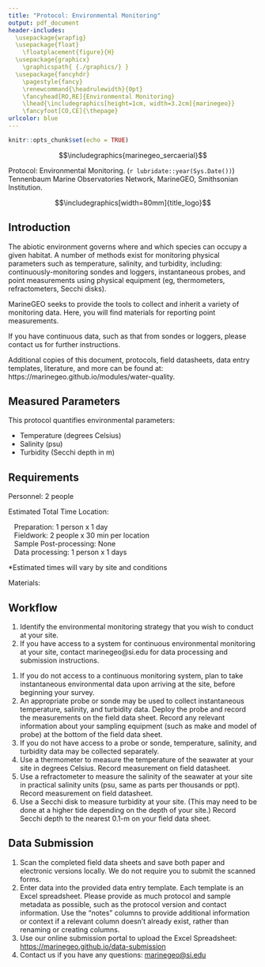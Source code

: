 ```yaml
---
title: "Protocol: Environmental Monitoring"
output: pdf_document
header-includes: 
  \usepackage{wrapfig}
  \usepackage{float}
    \floatplacement{figure}{H}
  \usepackage{graphicx}
    \graphicspath{ {./graphics/} }
  \usepackage{fancyhdr}
    \pagestyle{fancy}
    \renewcommand{\headrulewidth}{0pt}
    \fancyhead[RO,RE]{Environmental Monitoring}
    \lhead{\includegraphics[height=1cm, width=3.2cm]{marinegeo}}
    \fancyfoot[CO,CE]{\thepage}
urlcolor: blue
---
```


```r
knitr::opts_chunk$set(echo = TRUE)
```

\noindent\rule{\textwidth}{0.4pt}

$$\includegraphics{marinegeo_sercaerial}$$

\underline{How to cite this work:} Protocol: Environmental Monitoring. (`r lubridate::year(Sys.Date())`) Tennenbaum Marine Observatories Network, MarineGEO, Smithsonian Institution.

\vspace{\baselineskip}

$$\includegraphics[width=80mm]{title_logo}$$

\thispagestyle{empty}
\clearpage
\pagenumbering{arabic}

\noindent\rule{\textwidth}{0.4pt} 

## Introduction

The abiotic environment governs where and which species can occupy a given habitat. A number of methods exist for monitoring physical parameters such as temperature, salinity, and turbidity, including: continuously-monitoring sondes and loggers, instantaneous probes, and point measurements using physical equipment (eg, thermometers, refractometers, Secchi disks).

MarineGEO seeks to provide the tools to collect and inherit a variety of monitoring data. Here, you will find materials for reporting point measurements.

If you have continuous data, such as that from sondes or loggers, please contact us for further instructions.

Additional copies of this document, protocols, field datasheets, data entry templates, literature, and more can be found at: https://marinegeo.github.io/modules/water-quality.

\noindent\rule{\textwidth}{0.4pt}

## Measured Parameters

This protocol quantifies environmental parameters:

* Temperature (degrees Celsius) 
* Salinity (psu)
* Turbidity (Secchi depth in m)

\noindent\rule{\textwidth}{0.4pt}

## Requirements

Personnel: 2 people

Estimated Total Time Location:

|    Preparation: 1 person x 1 day
|    Fieldwork: 2 people x 30 min per location
|    Sample Post-processing: None
|    Data processing: 1 person x 1 days

*Estimated times will vary by site and conditions

Materials:

\renewcommand{\labelitemi}{$\square$}
\setlength{\parskip}{0.1em}
\begin{itemize}
  \item Fixed monitoring station for continuous data (ex: deployed HOBO loggers)
OR
  \item Environmental probe or sonde
OR  
  \item Thermometer
  \item Refractometer
  \item Secchi disk
AND  
  \item Field data sheet printed on waterproof paper
\end{itemize}
\vspace{\baselineskip}

\noindent\rule{\textwidth}{0.4pt}

## Workflow

\underline{Preparation:}

1. Identify the environmental monitoring strategy that you wish to conduct at your site.
2. If you have access to a system for continuous environmental monitoring at your site, contact marinegeo@si.edu for data processing and submission instructions. 

\vspace{\baselineskip}
\underline{Fieldwork:}

1. If you do not access to a continuous monitoring system, plan to take instantaneous environmental data upon arriving at the site, before beginning your survey.
2. An appropriate probe or sonde may be used to collect instantaneous temperature, salinity, and turbidity data. Deploy the probe and record the measurements on the field data sheet. Record any relevant information about your sampling equipment (such as make and model of probe) at the bottom of the field data sheet.
3. If you do not have access to a probe or sonde, temperature, salinity, and turbidity data may be collected separately.
4. Use a thermometer to measure the temperature of the seawater at your site in degrees Celsius. Record measurement on field datasheet.
5. Use a refractometer to measure the salinity of the seawater at your site in practical salinity units (psu, same as parts per thousands or ppt). Record measurement on field datasheet.
6. Use a Secchi disk to measure turbidity at your site. (This may need to be done at a higher tide depending on the depth of your site.) Record Secchi depth to the nearest 0.1-m on your field data sheet. 

\noindent\rule{\textwidth}{0.4pt}

## Data Submission

1. Scan the completed field data sheets and save both paper and electronic versions locally. We do not require you to submit the scanned forms.
2. Enter data into the provided data entry template. Each template is an Excel spreadsheet. Please provide as much protocol and sample metadata as possible, such as the protocol version and contact information. Use the “notes” columns to provide additional information or context if a relevant column doesn’t already exist, rather than renaming or creating columns.
3. Use our online submission portal to upload the Excel Spreadsheet: [https://marinegeo.github.io/data-submission](https://marinegeo.github.io/data-submission)
4. Contact us if you have any questions: [marinegeo@si.edu](mailto:marinegeo@si.edu)